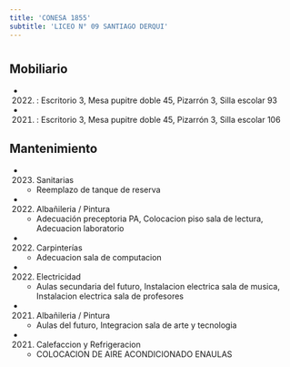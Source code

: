 ```yaml
---
title: 'CONESA 1855'
subtitle: 'LICEO N° 09 SANTIAGO DERQUI'
---
```


#


## Mobiliario

*  (2022) : Escritorio 3, Mesa pupitre doble 45, Pizarrón 3, Silla escolar 93 

*  (2021) : Escritorio 3, Mesa pupitre doble 45, Pizarrón 3, Silla escolar 106 





## Mantenimiento

*  (2023) Sanitarias 
    + Reemplazo de tanque de reserva

*  (2022) Albañileria / Pintura 
    + Adecuación preceptoria PA, Colocacion piso sala de lectura, Adecuacion laboratorio

*  (2022) Carpinterías 
    + Adecuacion sala de computacion

*  (2022) Electricidad 
    + Aulas secundaria del futuro, Instalacion electrica sala de musica, Instalacion electrica sala de profesores

*  (2021) Albañileria / Pintura 
    + Aulas del futuro, Integracion sala de arte y tecnologia

*  (2021) Calefaccion y Refrigeracion 
    + COLOCACION DE AIRE ACONDICIONADO ENAULAS



